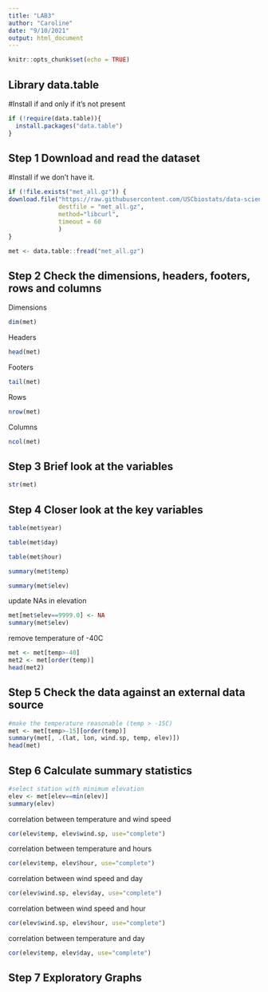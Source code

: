 ```yaml
---
title: "LAB3"
author: "Caroline"
date: "9/10/2021"
output: html_document
---
```


```r
knitr::opts_chunk$set(echo = TRUE)
```

## Library data.table
#Install if and only if it's not present
```r
if (!require(data.table)){
  install.packages("data.table")
}
```

## Step 1 Download and read the dataset
#Install if we don't have it.
```r
if (!file.exists("met_all.gz")) {
download.file("https://raw.githubusercontent.com/USCbiostats/data-science-data/master/02_met/met_all.gz",
              destfile = "met_all.gz", 
              method="libcurl", 
              timeout = 60
              )
}

met <- data.table::fread("met_all.gz")
```

## Step 2 Check the dimensions, headers, footers, rows and columns 
Dimensions
```r
dim(met)
```
Headers
```r
head(met)
```
Footers
```r
tail(met)
```
Rows
```r
nrow(met)
```
Columns
```r
ncol(met)
```

## Step 3 Brief look at the variables
```r
str(met)
```

## Step 4 Closer look at the key variables

```r
table(met$year)

table(met$day)

table(met$hour)

summary(met$temp)

summary(met$elev)
```

update NAs in elevation
```r
met[met$elev==9999.0] <- NA
summary(met$elev)
```

remove temperature of -40C
```r
met <- met[temp>-40]
met2 <- met[order(temp)]
head(met2)
```

## Step 5 Check the data against an external data source
```r
#make the temperature reasonable (temp > -15C)
met <- met[temp>-15][order(temp)]
summary(met[, .(lat, lon, wind.sp, temp, elev)])
head(met)
```

## Step 6 Calculate summary statistics
```r
#select station with minimum elevation
elev <- met[elev==min(elev)]
summary(elev)
```
correlation between temperature and wind speed
```r
cor(elev$temp, elev$wind.sp, use="complete")
```
correlation between temperature and hours
```r
cor(elev$temp, elev$hour, use="complete")
```
correlation between wind speed and day
```r
cor(elev$wind.sp, elev$day, use="complete")
```
correlation between wind speed and hour
```r
cor(elev$wind.sp, elev$hour, use="complete")
```
correlation between temperature and day
```r
cor(elev$temp, elev$day, use="complete")
```

## Step 7 Exploratory Graphs
